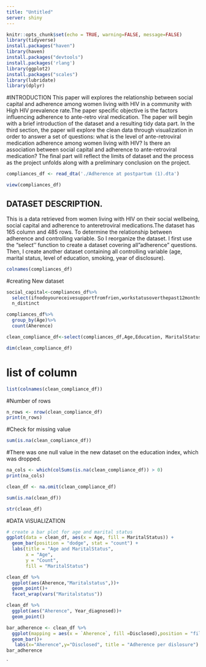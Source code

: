 ```yaml
---
title: "Untitled"
server: shiny
---
```

```r
knitr::opts_chunk$set(echo = TRUE, warning=FALSE, message=FALSE)
library(tidyverse)
install.packages("haven")
library(haven)
install.packages("devtools")
install.packages('rlang')
library(ggplot2)
install.packages("scales")
library(lubridate)
library(dplyr)
```


#INTRODUCTION
This paper will explores the  relationship between social capital and adherence among women living with HIV in a community with High HIV prevalence rate.The paper specific objective is the factors influencing adherence to ante-retro viral medication. The paper will begin with a brief introduction of the dataset and a resulting tidy data part. In the third section, the paper will explore the clean data through visualization in order to answer a set of questions: what is the level of ante-retroviral medication adherence among women living with HIV? Is there an association between social capital  and adherence to ante-retroviral medication?  The final part will reflect the limits of dataset and the process as the project unfolds along with a preliminary conclusion on the project.
```r
compliances_df <- read_dta('./Adherence at postpartum (1).dta')
```
```r
view(compliances_df)
```
## DATASET DESCRIPTION.
This is a data retrieved from women living with HIV on their social wellbeing, social capital and adherence to anteretroviral medications.The dataset has 165 column and 485 rows. To determine the relationship between adherence and controlling variable. So I reorganize the dataset. I first use the “select’’ function to create a dataset covering all”adherence” questions. Then, I create another dataset containing all controlling variable (age, marital status, level of education, smoking, year of disclosure).

```r
colnames(compliances_df)
```


#creating New dataset


```r
social_capital<-compliances_df%>%
  select(ifnodoyoureceivesupportfromfrien,workstatusoverthepast12months,meetwithfriendsrelativesorworkco,haveaclosefriend,stopandtalkwithpeopleinneighbour,socialnetworkgroup,satifiedwithfamilylife,satisfiedwithsociallife,relyonfriendandfamilyifIhaveaser,givespecialhelptoatleastonesickd,borrowthingsandexchangefavourswi)%>%
  n_distinct
```

```r
compliances_df%>%
  group_by(Age)%>%
  count(Aherence)
```


```r
clean_compliance_df<-select(compliances_df,Age,Education, MaritalStatus,Year_diagnosed,Aherence, Smokinh_recode, Disclosed)
```

```r
dim(clean_compliance_df)
```
# list of column
```r
list(colnames(clean_compliance_df))
```

#Number of rows
```r
n_rows <- nrow(clean_compliance_df)
print(n_rows)
```


#Check for missing value
```r
sum(is.na(clean_compliance_df))
```
#There was one null value in the new dataset on the education index, which was dropped.
```r
na_cols <- which(colSums(is.na(clean_compliance_df)) > 0)
print(na_cols)
```
```r
clean_df <- na.omit(clean_compliance_df)
```

```r
sum(is.na(clean_df))
```


```r
str(clean_df)
```




#DATA ViSUALIZATION

```r
# create a bar plot for age and marital status
ggplot(data = clean_df, aes(x = Age, fill = MaritalStatus)) +
  geom_bar(position = "dodge", stat = "count") +
  labs(title = "Age and MaritalStatus",
       x = "Age",
       y = "Count",
       fill = "MaritalStatus")
```


```r
clean_df %>%
  ggplot(aes(Aherence,"Maritalstatus",))+
  geom_point()+
  facet_wrap(vars("Maritalstatus"))
```

```r
clean_df %>%
  ggplot(aes("Aherence", Year_diagnosed))+
  geom_point()
```
```r
bar_adherence <- clean_df %>%
  ggplot(mapping = aes(x = `Aherence`, fill =Disclosed),position = "fill") + 
  geom_bar()+
   labs(x="Aherence",y="Disclosed", title = "Adherence per dislosure") 
bar_adherence
```

`
